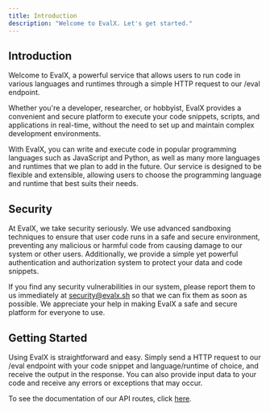 ```yaml
---
title: Introduction
description: "Welcome to EvalX. Let's get started."
---
```


## Introduction

Welcome to EvalX, a powerful service that allows users to run code in various languages and runtimes through a simple HTTP request to our /eval endpoint. 

Whether you're a developer, researcher, or hobbyist, EvalX provides a convenient and secure platform to execute your code snippets, scripts, and applications in real-time, without the need to set up and maintain complex development environments.

With EvalX, you can write and execute code in popular programming languages such as JavaScript and Python, as well as many more languages and runtimes that we plan to add in the future. Our service is designed to be flexible and extensible, allowing users to choose the programming language and runtime that best suits their needs.

## Security

At EvalX, we take security seriously. We use advanced sandboxing techniques to ensure that user code runs in a safe and secure environment, preventing any malicious or harmful code from causing damage to our system or other users. Additionally, we provide a simple yet powerful authentication and authorization system to protect your data and code snippets.

If you find any security vulnerabilities in our system, please report them to us immediately at security@evalx.sh so that we can fix them as soon as possible. We appreciate your help in making EvalX a safe and secure platform for everyone to use.

## Getting Started

Using EvalX is straightforward and easy. Simply send a HTTP request to our /eval endpoint with your code snippet and language/runtime of choice, and receive the output in the response. You can also provide input data to your code and receive any errors or exceptions that may occur.

To see the documentation of our API routes, click [here](/api-reference/authentication).